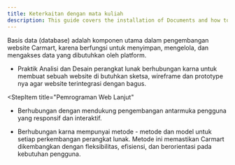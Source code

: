 ```yaml
---
title: Keterkaitan dengan mata kuliah
description: This guide covers the installation of Documents and how to edit your new project.
---
```


<Step>
<StepItem title="Perancangan Antarmuka Pengguna>

  Perancangan antar muka pegguna sangat penting di karenakan untuk membuat sesuatu membutuhkan sebuah
  perancangan yg dimana di matkul ini bukan hanya tentang pemilihan sebuah website agar tampilan nya bagus
  tetapi juga membutuhkan sebuah alur yg jelas seperti flowchart, UML & diagram use case.
  
</StepItem>

<StepItem title="Basis Data">

  Basis data (database) adalah komponen utama dalam pengembangan website Carmart, karena berfungsi
  untuk menyimpan, mengelola, dan mengakses data yang dibutuhkan oleh platform.

</StepItem>

<StepItem title="Praktik Analisi & Desain Perangkat Lunak">

  - Praktik Analisi dan Desain perangkat lunak berhubungan karna untuk membuat sebuah website di
  butuhkan sketsa, wireframe dan prototype nya agar website terintegrasi dengan bagus.

</StepItem>

<StepItem title="Pemrograman Web Lanjut"

  - Berhubungan dengan mendukung pengembangan antarmuka pengguna yang responsif dan interaktif.

</StepItem>

<StepItem title="Metode dan Model Pengembangan Perangkat Lunak">

  - Berhubungan karna mempunyai metode - metode dan model untuk setiap perkembangan perangkat lunak. 
  Metode ini memastikan Carmart dikembangkan dengan fleksibilitas, efisiensi, dan berorientasi pada kebutuhan pengguna.

</StepItem>